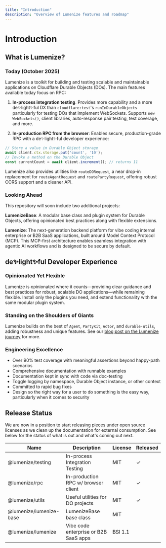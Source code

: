 ```yaml
---
title: "Introduction"
description: "Overview of Lumenize features and roadmap"
---
```


# Introduction

## What is Lumenize?

### Today (October 2025)
Lumenize is a toolkit for building and testing scalable and maintainable applications on Cloudflare Durable Objects (DOs). The main features available today focus on RPC:

1. **In-process integration testing**. Provides more capability and a more de✨light✨ful DX than `cloudflare:test`'s `runInDurableObjects` particularly for testing DOs that implement WebSockets. Supports `new WebSockets()`, client libraries, auto-response pair testing, test coverage, and more.

2. **In-production RPC from the browser**: Enables secure, production-grade RPC with a de✨light✨ful developer experience:
  ```typescript
  // Store a value in Durable Object storage
  await client.ctx.storage.put('count', '10');
  // Invoke a method on the Durable Object
  const currentCount = await client.increment(); // returns 11
  ```

Lumenize also provides utilities like `routeDORequest`, a near drop-in replacement for `routeAgentRequest` and `routePartyRequest`, offering robust CORS support and a cleaner API.

### Looking Ahead

This repository will soon include two additional projects:

**LumenizeBase**: A modular base class and plugin system for Durable Objects, offering opinionated best practices along with flexible extensions.

**Lumenize**: The next-generation backend platform for vibe coding internal enterprise or B2B SaaS applications, built around Model Context Protocol (MCP). This MCP-first architecture enables seamless integration with agentic AI workflows and is designed to be secure by default.

## de✨light✨ful Developer Experience

### Opinionated Yet Flexible

Lumenize is opinionated where it counts—providing clear guidance and best practices for robust, scalable DO applications—while remaining flexible. Install only the plugins you need, and extend functionality with the same modular plugin system.

### Standing on the Shoulders of Giants

Lumenize builds on the best of `Agent`, `PartyKit`, `Actor`, and `durable-utils`, adding robustness and unique features. See our [blog post on the Lumenize journey](/blog/shoulders-of-giants) for more.

### Engineering Excellence

- Over 90% test coverage with meaningful assertions beyond happy-path scenarios
- Comprehensive documentation with runnable examples
- Documentation kept in sync with code via doc-testing
- Toggle logging by namespace, Durable Object instance, or other context
- Committed to rapid bug fixes
- Design so the right way for a user to do something is the easy way, particularly when 
  it comes to security

## Release Status

We are now in a position to start releasing pieces under open source licenses as we clean up the documentation for external consumption. See below for the status of what is out and what's coming out next.

<table style={{width: '100%'}}>
  <thead>
    <tr>
      <th style={{textAlign: 'left', minWidth: '200px'}}>Name</th>
      <th style={{textAlign: 'left'}}>Description</th>
      <th style={{textAlign: 'center'}}>License</th>
      <th style={{textAlign: 'center'}}>Released</th>
    </tr>
  </thead>
  <tbody>
    <tr>
      <td style={{textAlign: 'left'}}>@lumenize/testing</td>
      <td style={{textAlign: 'left'}}>In-process Integration Testing</td>
      <td style={{textAlign: 'center'}}>MIT</td>
      <td style={{textAlign: 'center'}}><span style={{color: 'green'}}>✓</span></td>
    </tr>
    <tr>
      <td style={{textAlign: 'left'}}>@lumenize/rpc</td>
      <td style={{textAlign: 'left'}}>In-production RPC w/ browser client</td>
      <td style={{textAlign: 'center'}}>MIT</td>
      <td style={{textAlign: 'center'}}><span style={{color: 'green'}}>✓</span></td>
    </tr>
    <tr>
      <td style={{textAlign: 'left'}}>@lumenize/utils</td>
      <td style={{textAlign: 'left'}}>Useful utilities for DO projects</td>
      <td style={{textAlign: 'center'}}>MIT</td>
      <td style={{textAlign: 'center'}}><span style={{color: 'green'}}>✓</span></td>
    </tr>
    <tr>
      <td style={{textAlign: 'left'}}>@lumenize/lumenize-base</td>
      <td style={{textAlign: 'left'}}>LumenizeBase base class</td>
      <td style={{textAlign: 'center'}}>MIT</td>
      <td style={{textAlign: 'center'}}></td>
    </tr>
    <tr>
      <td style={{textAlign: 'left'}}>@lumenize/lumenize</td>
      <td style={{textAlign: 'left'}}>Vibe code enterprise or B2B SaaS apps</td>
      <td style={{textAlign: 'center'}}>BSI 1.1</td>
      <td style={{textAlign: 'center'}}></td>
    </tr>
  </tbody>
</table>
